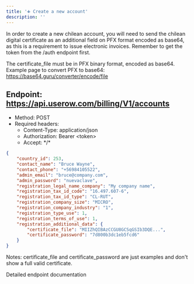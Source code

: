 ```yaml
---
title: '➕ Create a new account'
description: ''
---
```


In order to create a new chilean account, you will need to send the chilean digital certificate as an additional field on PFX format encoded as base64,
as this is a requirement to issue electronic invoices. Remember to get the token from the /auth endpoint first.

The certificate_file must be in PFX binary format, encoded as base64.
Example page to convert PFX to base64: https://base64.guru/converter/encode/file

## Endpoint: https://api.userow.com/billing/V1/accounts
* Method: POST
* Required headers:
    * Content-Type: application/json
    * Authorization: Bearer \<token\>
    * Accept: \*/\*

```json
{
    "country_id": 253,
    "contact_name": "Bruce Wayne",
    "contact_phone": "+56984105522",
    "admin_email": "bruce@company.com",
    "admin_password": "nuevaclave",
    "registration_legal_name_company": "My company name",
    "registration_tax_id_code": "16.497.607-6",
    "registration_tax_id_type": "CL-RUT",
    "registration_company_size": "MICRO",
    "registration_company_industry": "1",
    "registration_type_use": 1,
    "registration_terms_of_use": 1,
    "registration_additional_data": {
        "certificate_file": "MIIZhQIBAzCCGU8GCSqGSIb3DQE...",
        "certificate_password": "7d800b3dc1eb5fcd6"
    }
}
```

Notes: certificate_file and certificate_password are just examples and don't show a full valid certificate.

<CardGroup cols={1}>
    <Card
        title="API Reference POST /accounts"
        icon="terminal"
        href="/api-reference/endpoint/create-a-new-account"
    >
        Detailed endpoint documentation
    </Card>
</CardGroup>